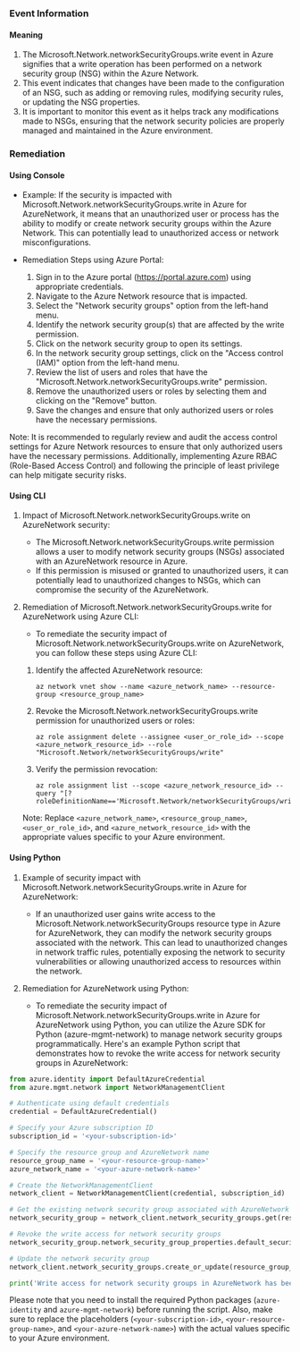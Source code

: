 
### Event Information

#### Meaning

1. The Microsoft.Network.networkSecurityGroups.write event in Azure signifies that a write operation has been performed on a network security group (NSG) within the Azure Network.
2. This event indicates that changes have been made to the configuration of an NSG, such as adding or removing rules, modifying security rules, or updating the NSG properties.
3. It is important to monitor this event as it helps track any modifications made to NSGs, ensuring that the network security policies are properly managed and maintained in the Azure environment.

### Remediation

#### Using Console

- Example: If the security is impacted with Microsoft.Network.networkSecurityGroups.write in Azure for AzureNetwork, it means that an unauthorized user or process has the ability to modify or create network security groups within the Azure Network. This can potentially lead to unauthorized access or network misconfigurations.

- Remediation Steps using Azure Portal:
  1. Sign in to the Azure portal (https://portal.azure.com) using appropriate credentials.
  2. Navigate to the Azure Network resource that is impacted.
  3. Select the "Network security groups" option from the left-hand menu.
  4. Identify the network security group(s) that are affected by the write permission.
  5. Click on the network security group to open its settings.
  6. In the network security group settings, click on the "Access control (IAM)" option from the left-hand menu.
  7. Review the list of users and roles that have the "Microsoft.Network.networkSecurityGroups.write" permission.
  8. Remove the unauthorized users or roles by selecting them and clicking on the "Remove" button.
  9. Save the changes and ensure that only authorized users or roles have the necessary permissions.

Note: It is recommended to regularly review and audit the access control settings for Azure Network resources to ensure that only authorized users have the necessary permissions. Additionally, implementing Azure RBAC (Role-Based Access Control) and following the principle of least privilege can help mitigate security risks.

#### Using CLI

1. Impact of Microsoft.Network.networkSecurityGroups.write on AzureNetwork security:
   - The Microsoft.Network.networkSecurityGroups.write permission allows a user to modify network security groups (NSGs) associated with an AzureNetwork resource in Azure.
   - If this permission is misused or granted to unauthorized users, it can potentially lead to unauthorized changes to NSGs, which can compromise the security of the AzureNetwork.

2. Remediation of Microsoft.Network.networkSecurityGroups.write for AzureNetwork using Azure CLI:
   - To remediate the security impact of Microsoft.Network.networkSecurityGroups.write on AzureNetwork, you can follow these steps using Azure CLI:

   1. Identify the affected AzureNetwork resource:
      ```
      az network vnet show --name <azure_network_name> --resource-group <resource_group_name>
      ```

   2. Revoke the Microsoft.Network.networkSecurityGroups.write permission for unauthorized users or roles:
      ```
      az role assignment delete --assignee <user_or_role_id> --scope <azure_network_resource_id> --role "Microsoft.Network/networkSecurityGroups/write"
      ```

   3. Verify the permission revocation:
      ```
      az role assignment list --scope <azure_network_resource_id> --query "[?roleDefinitionName=='Microsoft.Network/networkSecurityGroups/write']"
      ```

   Note: Replace `<azure_network_name>`, `<resource_group_name>`, `<user_or_role_id>`, and `<azure_network_resource_id>` with the appropriate values specific to your Azure environment.

#### Using Python

1. Example of security impact with Microsoft.Network.networkSecurityGroups.write in Azure for AzureNetwork:
   - If an unauthorized user gains write access to the Microsoft.Network.networkSecurityGroups resource type in Azure for AzureNetwork, they can modify the network security groups associated with the network. This can lead to unauthorized changes in network traffic rules, potentially exposing the network to security vulnerabilities or allowing unauthorized access to resources within the network.

2. Remediation for AzureNetwork using Python:
   - To remediate the security impact of Microsoft.Network.networkSecurityGroups.write in Azure for AzureNetwork using Python, you can utilize the Azure SDK for Python (azure-mgmt-network) to manage network security groups programmatically. Here's an example Python script that demonstrates how to revoke the write access for network security groups in AzureNetwork:

```python
from azure.identity import DefaultAzureCredential
from azure.mgmt.network import NetworkManagementClient

# Authenticate using default credentials
credential = DefaultAzureCredential()

# Specify your Azure subscription ID
subscription_id = '<your-subscription-id>'

# Specify the resource group and AzureNetwork name
resource_group_name = '<your-resource-group-name>'
azure_network_name = '<your-azure-network-name>'

# Create the NetworkManagementClient
network_client = NetworkManagementClient(credential, subscription_id)

# Get the existing network security group associated with AzureNetwork
network_security_group = network_client.network_security_groups.get(resource_group_name, azure_network_name)

# Revoke the write access for network security groups
network_security_group.network_security_group_properties.default_security_rules[0].access = 'Deny'

# Update the network security group
network_client.network_security_groups.create_or_update(resource_group_name, azure_network_name, network_security_group)

print('Write access for network security groups in AzureNetwork has been revoked.')
```

Please note that you need to install the required Python packages (`azure-identity` and `azure-mgmt-network`) before running the script. Also, make sure to replace the placeholders (`<your-subscription-id>`, `<your-resource-group-name>`, and `<your-azure-network-name>`) with the actual values specific to your Azure environment.

